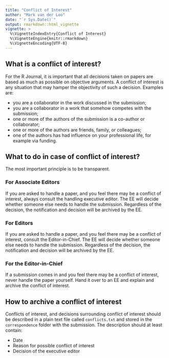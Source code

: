 ```yaml
---
title: "Conflict of Interest"
author: "Mark van der Loo"
date: "`r Sys.Date()`"
output: rmarkdown::html_vignette
vignette: >
  %\VignetteIndexEntry{Conflict of Interest}
  %\VignetteEngine{knitr::rmarkdown}
  %\VignetteEncoding{UTF-8}
---
```


## What is a conflict of interest?

For the R Journal, it is important that all decisions taken on papers are
based as much as possible on objective arguments. A conflict of interest is
any situation that may hamper the objectivity of such a decision. Examples
are:

- you are a collaborator in the work discussed in the submission;
- you are a collaborator in a work that somehow competes with the submission;
- one or more of the authors of the submission is a co-author or collaborator;
- one or more of the authors are friends, family, or colleagues;
- one of the authors has had influence on your professional life, for example via funding.

## What to do in case of conflict of interest?

The most important principle is to be transparent.

### For Associate Editors

If you are asked to handle a paper, and you feel there may be a conflict of
interest, always consult the handling executive editor. The EE will decide
whether someone else needs to handle the submission. Regardless of the
decision, the notification and decision will be archived by the EE.

### For Editors

If you are asked to handle a paper, and you feel there may be a conflict of
interest, consult the Editor-in-Chief. The EE will decide whether someone else
needs to handle the submission. Regardless of the decision, the notification
and decision will be archived by the EE.

### For the Editor-in-Chief

If a submission comes in and you feel there may be a conflict of interest,
never handle the paper yourself. Hand it over to an EE and explain and archive
the conflict of interest.

## How to archive a conflict of interest

Conflicts of interest, and decisions surrounding conflict of interest should be
described in a plain text file called `conflicts.txt` and stored in the
`correspondence` folder with the submission. The description should at least contain:

- Date
- Reason for possible conflict of interest
- Decision of the executive editor
